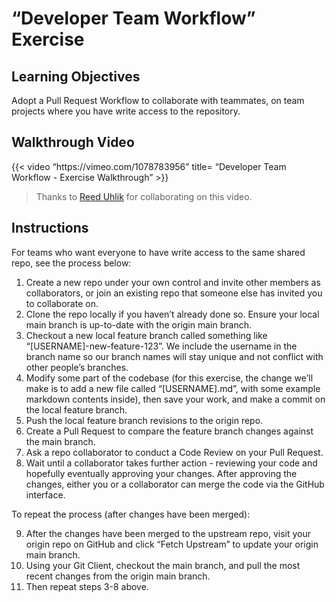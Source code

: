 # "Developer Team Workflow" Exercise

## Learning Objectives

Adopt a Pull Request Workflow to collaborate with teammates, on team projects where you have write access to the repository.

## Walkthrough Video

{{< video "https://vimeo.com/1078783956"
    title= "Developer Team Workflow - Exercise Walkthrough" >}}

> Thanks to [Reed Uhlik](https://www.reeduhlik.com/) for collaborating on this video.

## Instructions

For teams who want everyone to have write access to the same shared repo, see the process below:

  1. Create a new repo under your own control and invite other members as collaborators, or join an existing repo that someone else has invited you to collaborate on.
  2. Clone the repo locally if you haven't already done so. Ensure your local main branch is up-to-date with the origin main branch.
  3. Checkout a new local feature branch called something like "[USERNAME]-new-feature-123". We include the username in the branch name so our branch names will stay unique and not conflict with other people's branches.
  4. Modify some part of the codebase (for this exercise, the change we'll make is to add a new file called "[USERNAME].md", with some example markdown contents inside), then save your work, and make a commit on the local feature branch.
  5. Push the local feature branch revisions to the origin repo.
  6. Create a Pull Request to compare the feature branch changes against the main branch.
  7. Ask a repo collaborator to conduct a Code Review on your Pull Request.
  8. Wait until a collaborator takes further action - reviewing your code and hopefully eventually approving your changes. After approving the changes, either you or a collaborator can merge the code via the GitHub interface.

To repeat the process (after changes have been merged):

  9.  After the changes have been merged to the upstream repo, visit your origin repo on GitHub and click "Fetch Upstream" to update your origin main branch.
  10. Using your Git Client, checkout the main branch, and pull the most recent changes from the origin main branch.
  11. Then repeat steps 3-8 above.
